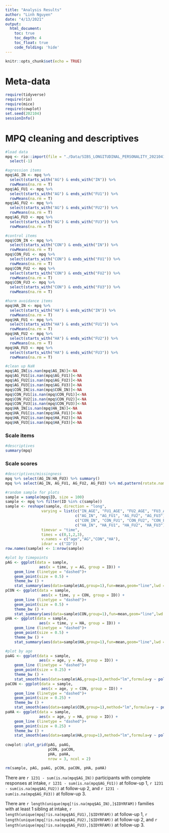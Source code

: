 ```yaml
---
title: "Analysis Results"
author: "Linh Nguyen"
date: "4/13/2021"
output: 
  html_document:
    toc: true
    toc_depth: 4
    toc_float: true
    code_folding: 'hide'
---
```


```r
knitr::opts_chunk$set(echo = TRUE)
```

# Meta-data

```r
require(tidyverse)
require(rio)
require(mice)
require(cowplot)
set.seed(202104)
sessionInfo()
```

# MPQ cleaning and descriptives

```r
#load data
mpq <- rio::import(file = "./Data/SIBS_LONGITUDINAL_PERSONALITY_20210413.csv") %>% 
  select(-1)

#agression items
mpq$AG_IN <- mpq %>% 
  select(starts_with("AG") & ends_with("IN")) %>% 
  rowMeans(na.rm = T)
mpq$AG_FU1 <- mpq %>% 
  select(starts_with("AG") & ends_with("FU1")) %>% 
  rowMeans(na.rm = T)
mpq$AG_FU2 <- mpq %>% 
  select(starts_with("AG") & ends_with("FU2")) %>% 
  rowMeans(na.rm = T)
mpq$AG_FU3 <- mpq %>% 
  select(starts_with("AG") & ends_with("FU3")) %>% 
  rowMeans(na.rm = T)

#control items
mpq$CON_IN <- mpq %>% 
  select(starts_with("CON") & ends_with("IN")) %>% 
  rowMeans(na.rm = T)
mpq$CON_FU1 <- mpq %>% 
  select(starts_with("CON") & ends_with("FU1")) %>% 
  rowMeans(na.rm = T)
mpq$CON_FU2 <- mpq %>% 
  select(starts_with("CON") & ends_with("FU2")) %>% 
  rowMeans(na.rm = T)
mpq$CON_FU3 <- mpq %>% 
  select(starts_with("CON") & ends_with("FU3")) %>% 
  rowMeans(na.rm = T)

#harm avoidance items
mpq$HA_IN <- mpq %>% 
  select(starts_with("HA") & ends_with("IN")) %>% 
  rowMeans(na.rm = T)
mpq$HA_FU1 <- mpq %>% 
  select(starts_with("HA") & ends_with("FU1")) %>% 
  rowMeans(na.rm = T)
mpq$HA_FU2 <- mpq %>% 
  select(starts_with("HA") & ends_with("FU2")) %>% 
  rowMeans(na.rm = T)
mpq$HA_FU3 <- mpq %>% 
  select(starts_with("HA") & ends_with("FU3")) %>% 
  rowMeans(na.rm = T)

#clean up NaN
mpq$AG_IN[is.nan(mpq$AG_IN)]<-NA
mpq$AG_FU1[is.nan(mpq$AG_FU1)]<-NA
mpq$AG_FU2[is.nan(mpq$AG_FU2)]<-NA
mpq$AG_FU3[is.nan(mpq$AG_FU3)]<-NA
mpq$CON_IN[is.nan(mpq$CON_IN)]<-NA
mpq$CON_FU1[is.nan(mpq$CON_FU1)]<-NA
mpq$CON_FU2[is.nan(mpq$CON_FU2)]<-NA
mpq$CON_FU3[is.nan(mpq$CON_FU3)]<-NA
mpq$HA_IN[is.nan(mpq$HA_IN)]<-NA
mpq$HA_FU1[is.nan(mpq$HA_FU1)]<-NA
mpq$HA_FU2[is.nan(mpq$HA_FU2)]<-NA
mpq$HA_FU3[is.nan(mpq$HA_FU3)]<-NA
```

### Scale items

```r
#descriptives
summary(mpq)
```

### Scale scores
```r
#descriptives/missingness
mpq %>% select(AG_IN:HA_FU3) %>% summary()
mpq %>% select(AG_IN, AG_FU1, AG_FU2, AG_FU3) %>% md.pattern(rotate.names = T)

#random sample for plots
sample = sample(mpq$ID, size = 100)
sample <- mpq %>% filter(ID %in% c(sample))
sample <- reshape(sample, direction = "long",
                varying = list(c("IN_AGE", "FU1_AGE", "FU2_AGE", "FU3_AGE"),
                               c("AG_IN", "AG_FU1", "AG_FU2", "AG_FU3"),
                               c("CON_IN", "CON_FU1", "CON_FU2", "CON_FU3"),
                               c("HA_IN", "HA_FU1", "HA_FU2", "HA_FU3")),
                timevar = "time",
                times = c(0,1,2,3),
                v.names = c("age","AG","CON","HA"),
                idvar = c("ID"))
row.names(sample) <- 1:nrow(sample)

#plot by timepoints
pAG <- ggplot(data = sample,
               aes(x = time, y = AG, group = ID)) + 
    geom_line (linetype = "dashed")+ 
    geom_point(size = 0.5) +
    theme_bw () +
    stat_summary(aes(data=sample$AG,group=1),fun=mean,geom="line",lwd = 1.5, color= "red")
pCON <- ggplot(data = sample,
                aes(x = time, y = CON, group = ID)) + 
    geom_line (linetype = "dashed")+ 
    geom_point(size = 0.5) +
    theme_bw () +
    stat_summary(aes(data=sample$CON,group=1),fun=mean,geom="line",lwd = 1.5, color= "red")
pHA <- ggplot(data = sample,
               aes(x = time, y = HA, group = ID)) + 
    geom_line (linetype = "dashed")+ 
    geom_point(size = 0.5) +
    theme_bw () +
    stat_summary(aes(data=sample$HA,group=1),fun=mean,geom="line",lwd = 1.5, color= "red")

#plot by age
paAG <- ggplot(data = sample,
               aes(x = age, y = AG, group = ID)) + 
    geom_line (linetype = "dashed")+ 
    geom_point(size = 0.25) + 
    theme_bw () +
    stat_smooth(aes(data=sample$AG,group=1),method="lm",formula=y ~ poly(x, 2),lwd = 1.5, color= "red")
paCON <- ggplot(data = sample,
                aes(x = age, y = CON, group = ID)) + 
    geom_line (linetype = "dashed")+ 
    geom_point(size = 0.25) +
    theme_bw () +
    stat_smooth(aes(data=sample$CON,group=1),method="lm",formula=y ~ poly(x, 2),lwd = 1.5, color= "red")
paHA <- ggplot(data = sample,
               aes(x = age, y = HA, group = ID)) + 
    geom_line (linetype = "dashed")+ 
    geom_point(size = 0.25) +
    theme_bw () +
    stat_smooth(aes(data=sample$HA,group=1),method="lm",formula=y ~ poly(x, 2),lwd = 1.5, color= "red")
  
cowplot::plot_grid(pAG, paAG,
                   pCON, paCON, 
                   pHA, paHA,
                   nrow = 3, ncol = 2)

rm(sample, pAG, paAG, pCON, paCON, pHA, paHA)
```

There are `r 1231 - sum(is.na(mpq$AG_IN))` participants with complete responses at intake, `r 1231 - sum(is.na(mpq$AG_FU1))` at follow-up 1, `r 1231 - sum(is.na(mpq$AG_FU2))`  at follow-up 2, and `r 1231 - sum(is.na(mpq$AG_FU3))` at follow-up 3.

There are `r length(unique(mpq[!is.na(mpq$AG_IN),]$IDYRFAM))` families with at least 1 sibling at intake, `r length(unique(mpq[!is.na(mpq$AG_FU1),]$IDYRFAM))` at follow-up 1, `r length(unique(mpq[!is.na(mpq$AG_FU2),]$IDYRFAM))` at follow-up 2, and `r length(unique(mpq[!is.na(mpq$AG_FU3),]$IDYRFAM))` at follow-up 3.